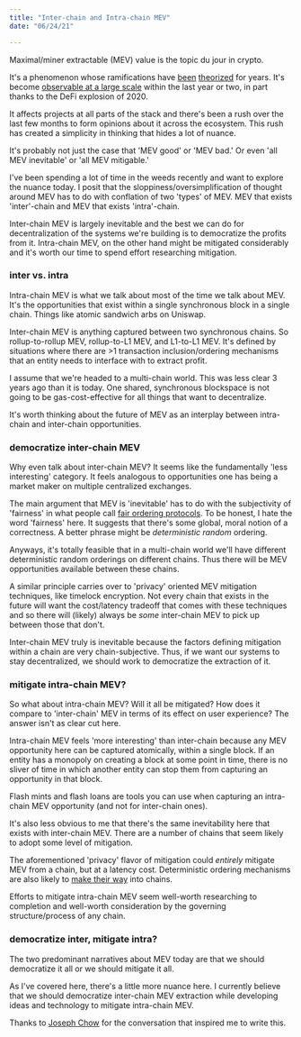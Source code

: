```yaml
---
title: "Inter-chain and Intra-chain MEV"
date: "06/24/21"

---
```


Maximal/miner extractable (MEV) value is the topic du jour in crypto.

It's a phenomenon whose ramifications have [been](https://www.cs.princeton.edu/~arvindn/publications/mining_CCS.pdf) [theorized](https://www.reddit.com/r/ethereum/comments/2d84yv/miners_frontrunning/) for years. It's become [observable at a large scale](https://explore.flashbots.net/) within the last year or two, in part thanks to the DeFi explosion of 2020.

It affects projects at all parts of the stack and there's been a rush over the last few months to form opinions about it across the ecosystem. This rush has created a simplicity in thinking that hides a lot of nuance.

It's probably not just the case that 'MEV good' or 'MEV bad.' Or even 'all MEV inevitable' or 'all MEV mitigable.'

I've been spending a lot of time in the weeds recently and want to explore the nuance today. I posit that the sloppiness/oversimplification of thought around MEV has to do with conflation of two 'types' of MEV. MEV that exists 'inter'-chain and MEV that exists 'intra'-chain.

Inter-chain MEV is largely inevitable and the best we can do for decentralization of the systems we're building is to democratize the profits from it. Intra-chain MEV, on the other hand might be mitigated considerably and it's worth our time to spend effort researching mitigation.

### inter vs. intra

Intra-chain MEV is what we talk about most of the time we talk about MEV. It's the opportunities that exist within a single synchronous block in a single chain. Things like atomic sandwich arbs on Uniswap.

Inter-chain MEV is anything captured between two synchronous chains. So rollup-to-rollup MEV, rollup-to-L1 MEV, and L1-to-L1 MEV. It's defined by situations where there are >1 transaction inclusion/ordering mechanisms that an entity needs to interface with to extract profit.

I assume that we're headed to a multi-chain world. This was less clear 3 years ago than it is today. One shared, synchronous blockspace is not going to be gas-cost-effective for all things that want to decentralize.

It's worth thinking about the future of MEV as an interplay between intra-chain and inter-chain opportunities.

### democratize inter-chain MEV

Why even talk about inter-chain MEV? It seems like the fundamentally 'less interesting' category. It feels analogous to opportunities one has being a market maker on multiple centralized exchanges.

The main argument that MEV is 'inevitable' has to do with the subjectivity of 'fairness' in what people call [fair ordering protocols](https://blog.chain.link/chainlink-fair-sequencing-services-enabling-a-provably-fair-defi-ecosystem/). To be honest, I hate the word 'fairness' here. It suggests that there's some global, moral notion of a correctness. A better phrase might be *deterministic random* ordering.

Anyways, it's totally feasible that in a multi-chain world we'll have different deterministic random orderings on different chains. Thus there will be MEV opportunities available between these chains.

A similar principle carries over to 'privacy' oriented MEV mitigation techniques, like timelock encryption.  Not every chain that exists in the future will want the cost/latency tradeoff that comes with these techniques and so there will (likely) always be *some* inter-chain MEV to pick up between those that don't.

Inter-chain MEV truly is inevitable because the factors defining mitigation within a chain are very chain-subjective. Thus, if we want our systems to stay decentralized, we should work to democratize the extraction of it.

### mitigate intra-chain MEV?

So what about intra-chain MEV? Will it all be mitigated? How does it compare to 'inter-chain' MEV in terms of its effect on user experience? The answer isn't as clear cut here.

Intra-chain MEV feels 'more interesting' than inter-chain because any MEV opportunity here can be captured atomically, within a single block. If an entity has a monopoly on creating a block at some point in time, there is no sliver of time in which another entity can stop them from capturing an opportunity in that block.

Flash mints and flash loans are tools you can use when capturing an intra-chain MEV opportunity (and not for inter-chain ones).

It's also less obvious to me that there's the same inevitability here that exists with inter-chain MEV. There are a number of chains that seem likely to adopt some level of mitigation.

The aforementioned 'privacy' flavor of mitigation could *entirely* mitigate MEV from a chain, but at a latency cost.  Deterministic ordering mechanisms are also likely to [make their way](https://eprint.iacr.org/2020/269.pdf) into chains.

Efforts to mitigate intra-chain MEV seem well-worth researching to completion and well-worth consideration by the governing structure/process of any chain.

### democratize inter, mitigate intra?

The two predominant narratives about MEV today are that we should democratize it all or we should mitigate it all.

As I've covered here, there's a little more nuance here. I currently believe that we should democratize inter-chain MEV extraction while developing ideas and technology to mitigate intra-chain MEV.

Thanks to [Joseph Chow](https://twitter.com/josephch) for the conversation that inspired me to write this.
